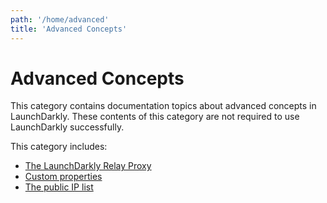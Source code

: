 ```yaml
---
path: '/home/advanced'
title: 'Advanced Concepts'
---
```


# Advanced Concepts

<Metadata timeToRead={props.timeToRead} lastModifiedDateFormatted={props.lastModifiedDateFormatted} />

This category contains documentation topics about advanced concepts in LaunchDarkly. These contents of this category are not required to use LaunchDarkly successfully. 

This category includes: 

* [The LaunchDarkly Relay Proxy](/home/advanced/relay-proxy)
* [Custom properties](/home/advanced/custom-properties)
* [The public IP list](/home/advanced/public-ip-list)
